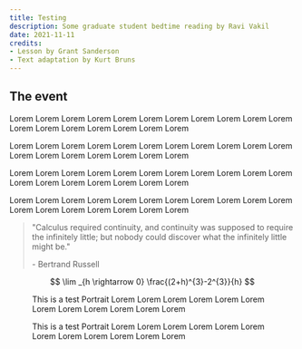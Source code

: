 ```yaml
---
title: Testing
description: Some graduate student bedtime reading by Ravi Vakil
date: 2021-11-11
credits:
- Lesson by Grant Sanderson
- Text adaptation by Kurt Bruns
---
```


## The event

Lorem Lorem Lorem Lorem Lorem Lorem Lorem Lorem Lorem Lorem Lorem Lorem 
Lorem Lorem Lorem Lorem Lorem Lorem

Lorem Lorem Lorem Lorem Lorem Lorem Lorem Lorem Lorem Lorem Lorem Lorem 
Lorem Lorem Lorem Lorem Lorem Lorem

Lorem Lorem Lorem Lorem Lorem Lorem Lorem Lorem Lorem Lorem Lorem Lorem 
Lorem Lorem Lorem Lorem Lorem Lorem

Lorem Lorem Lorem Lorem Lorem Lorem Lorem Lorem Lorem Lorem Lorem Lorem 
Lorem Lorem Lorem Lorem Lorem Lorem

> "Calculus required continuity, and continuity was supposed to require the infinitely little; but nobody could discover what the infinitely little might be."
>
> \- Bertrand Russell


$$
\lim _{h \rightarrow 0} \frac{(2+h)^{3}-2^{3}}{h}
$$

<Figure
  image="figures/example-limit-detail-appraoches.svg"
  video="figures/5.52-6.08.mp4"
/>

<Section>

<Portrait image="../../images/home/patreon-logo.svg" />

This is a test Portrait Lorem Lorem Lorem Lorem Lorem Lorem Lorem Lorem Lorem Lorem Lorem Lorem 
</Section>

This is a test Portrait Lorem Lorem Lorem Lorem Lorem Lorem Lorem Lorem Lorem Lorem Lorem Lorem 
